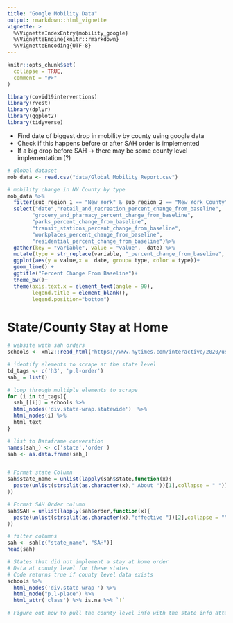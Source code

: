 ```yaml
---
title: "Google Mobility Data"
output: rmarkdown::html_vignette
vignette: >
  %\VignetteIndexEntry{mobility_google}
  %\VignetteEngine{knitr::rmarkdown}
  %\VignetteEncoding{UTF-8}
---
```


```r
knitr::opts_chunk$set(
  collapse = TRUE,
  comment = "#>"
)
```

```r
library(covid19interventions)
library(rvest)
library(dplyr)
library(ggplot2)
library(tidyverse)
```

- Find date of biggest drop in mobility by county using google data
- Check if this happens before or after SAH order is implemented
- If a big drop before SAH -> there may be some county level implementation (?)
```r
# global dataset
mob_data <- read.csv("data/Global_Mobility_Report.csv")

# mobility change in NY County by type
mob_data %>% 
  filter(sub_region_1 == "New York" & sub_region_2 == "New York County") %>%
  select("date","retail_and_recreation_percent_change_from_baseline",
        "grocery_and_pharmacy_percent_change_from_baseline",
        "parks_percent_change_from_baseline",
        "transit_stations_percent_change_from_baseline",
        "workplaces_percent_change_from_baseline",
        "residential_percent_change_from_baseline")%>%
  gather(key = "variable", value = "value", -date) %>% 
  mutate(type = str_replace(variable, "_percent_change_from_baseline", ""))%>%
  ggplot(aes(y = value,x =  date, group= type, color = type))+
  geom_line() +
  ggtitle("Percent Change From Baseline")+
  theme_bw()+
  theme(axis.text.x = element_text(angle = 90), 
        legend.title = element_blank(),
        legend.position="bottom")
```

# State/County Stay at Home 
```r
# website with sah orders
schools <- xml2::read_html("https://www.nytimes.com/interactive/2020/us/coronavirus-stay-at-home-order.html")

# identify elements to scrape at the state level
td_tags <- c('h3', 'p.l-order')
sah_ = list()

# loop through multiple elements to scrape 
for (i in td_tags){
  sah_[[i]] = schools %>%
  html_nodes('div.state-wrap.statewide')  %>%
  html_nodes(i) %>% 
  html_text
}

# list to Dataframe converstion
names(sah_) <- c('state','order')
sah <- as.data.frame(sah_)


# Format state Column
sah$state_name = unlist(lapply(sah$state,function(x){
  paste(unlist(strsplit(as.character(x)," About "))[1],collapse = " ")}
))

# Format SAH Order column
sah$SAH = unlist(lapply(sah$order,function(x){
  paste(unlist(strsplit(as.character(x),"effective "))[2],collapse = "")}
))

# filter columns
sah <- sah[c("state_name", "SAH")]
head(sah)

# States that did not implement a stay at home order
# Data at county level for these states
# Code returns true if county level data exists
schools %>%
  html_nodes('div.state-wrap ') %>% 
  html_node("p.l-place") %>% 
  html_attr('class') %>% is.na %>% `!`

# Figure out how to pull the county level info with the state info attached
```
